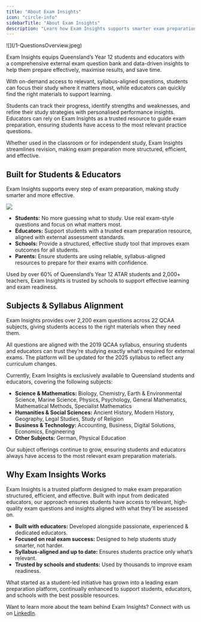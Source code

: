 ```yaml
---
title: "About Exam Insights"
icon: "circle-info"
sidebarTitle: "About Exam Insights"
description: "Learn how Exam Insights supports smarter exam preparation."
---
```


<Frame>
  ![](/1-QuestionsOverview.jpeg)
</Frame>

Exam Insights equips Queensland’s Year 12 students and educators with a comprehensive external exam question bank and data-driven insights to help them prepare effectively, maximise results, and save time.

With on-demand access to relevant, syllabus-aligned questions, students can focus their study where it matters most, while educators can quickly find the right materials to support learning.

Students can track their progress, identify strengths and weaknesses, and refine their study strategies with personalised performance insights. Educators can rely on Exam Insights as a trusted resource to guide exam preparation, ensuring students have access to the most relevant practice questions. 

Whether used in the classroom or for independent study, Exam Insights streamlines revision, making exam preparation more structured, efficient, and effective.

## Built for Students & Educators

Exam Insights supports every step of exam preparation, making study smarter and more effective.

![](/images/exam-preparation-challenges.webp)

- **Students:** No more guessing what to study. Use real exam-style questions and focus on what matters most.
- **Educators:** Support students with a trusted exam preparation resource, aligned with external assessment standards.
- **Schools:** Provide a structured, effective study tool that improves exam outcomes for all students.
- **Parents:** Ensure students are using reliable, syllabus-aligned resources to prepare for their exams with confidence.

Used by over 60% of Queensland’s Year 12 ATAR students and 2,000\+ teachers, Exam Insights is trusted by schools to support effective learning and exam readiness.

## Subjects & Syllabus Alignment 

Exam Insights provides over 2,200 exam questions across 22 QCAA subjects, giving students access to the right materials when they need them.

All questions are aligned with the 2019 QCAA syllabus, ensuring students and educators can trust they’re studying exactly what’s required for external exams. The platform will be updated for the 2025 syllabus to reflect any curriculum changes.

Currently, Exam Insights is exclusively available to Queensland students and educators, covering the following subjects:

- **Science & Mathematics:** Biology, Chemistry, Earth & Environmental Science, Marine Science, Physics, Psychology, General Mathematics, Mathematical Methods, Specialist Mathematics
- **Humanities & Social Sciences:** Ancient History, Modern History, Geography, Legal Studies, Study of Religion
- **Business & Technology:** Accounting, Business, Digital Solutions, Economics, Engineering
- **Other Subjects:** German, Physical Education

Our subject offerings continue to grow, ensuring students and educators always have access to the most relevant exam preparation materials.

## Why Exam Insights Works

Exam Insights is a trusted platform designed to make exam preparation structured, efficient, and effective. Built with input from dedicated educators, our approach ensures students have access to relevant, high-quality exam questions and insights aligned with what they’ll be assessed on.

- **Built with educators:** Developed alongside passionate, experienced & dedicated educators.
- **Focused on real exam success:** Designed to help students study smarter, not harder.
- **Syllabus-aligned and up to date:** Ensures students practice only what’s relevant.
- **Trusted by schools and students:** Used by thousands to improve exam readiness.

What started as a student-led initiative has grown into a leading exam preparation platform, continually enhanced to support students, educators, and schools with the best possible resources.

Want to learn more about the team behind Exam Insights? Connect with us on [LinkedIn](https://www.linkedin.com/company/exam-insights/).